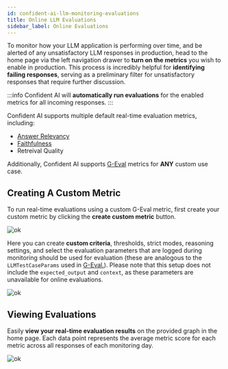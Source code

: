 ```yaml
---
id: confident-ai-llm-monitoring-evaluations
title: Online LLM Evaluations
sidebar_label: Online Evaluations
---
```


To monitor how your LLM application is performing over time, and be alerted of any unsatisfactory LLM responses in production, head to the home page via the left navigation drawer to **turn on the metrics** you wish to enable in production. This process is incredibly helpful for **identifying failing responses**, serving as a preliminary filter for unsatisfactory responses that require further discussion.

:::info
Confident AI will **automatically run evaluations** for the enabled metrics for all incoming responses.
:::

Confident AI supports multiple default real-time evaluation metrics, including:

- [Answer Relevancy](metrics-answer-relevancy)
- [Faithfulness](metrics-faithfulness)
- Retreival Quality

Additionally, Confident AI supports [G-Eval](metrics-llm-evals) metrics for **ANY** custom use case.

## Creating A Custom Metric

To run real-time evaluations using a custom G-Eval metric, first create your custom metric by clicking the **create custom metric** button.

![ok](https://confident-bucket.s3.amazonaws.com/real_time_eval.svg)

Here you can create **custom criteria**, thresholds, strict modes, reasoning settings, and select the evaluation parameters that are logged during monitoring should be used for evaluation (these are analogous to the `LLMTestCaseParams` used in [G-Eval.](metrics-llm-evals)). Please note that this setup does not include the `expected_output` and `context`, as these parameters are unavailable for online evaluations.

![ok](https://confident-bucket.s3.amazonaws.com/real_time_eval_create.svg)

## Viewing Evaluations

Easily **view your real-time evaluation results** on the provided graph in the home page. Each data point represents the average metric score for each metric across all responses of each monitoring day.

![ok](https://confident-bucket.s3.amazonaws.com/real_time_eval_graph.svg)
